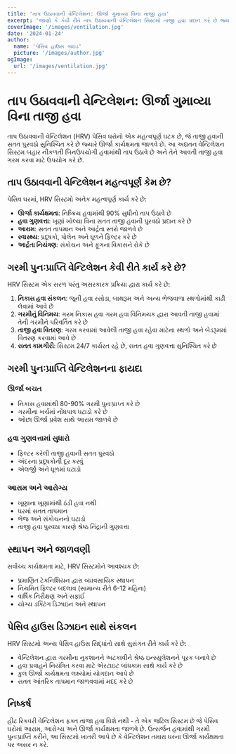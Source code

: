 ```yaml
---
title: 'તાપ ઉઠાવવાની વેન્ટિલેશન: ઊર્જા ગુમાવ્યા વિના તાજી હવા'
excerpt: 'જાણો કે કેવી રીતે તાપ ઉઠાવવાની વેન્ટિલેશન સિસ્ટમો તાજી હવા પ્રદાન કરે છે જ્યારે પેસિવ ઘરોમાં ઊર્જા કાર્યક્ષમતા જાળવે છે.'
coverImage: '/images/ventilation.jpg'
date: '2024-01-24'
author:
  name: 'પેસિવ હાઉસ ગાઇડ'
  picture: '/images/author.jpg'
ogImage:
  url: '/images/ventilation.jpg'
---
```


# તાપ ઉઠાવવાની વેન્ટિલેશન: ઊર્જા ગુમાવ્યા વિના તાજી હવા

તાપ ઉઠાવવાની વેન્ટિલેશન (HRV) પેસિવ ઘરોનો એક મહત્વપૂર્ણ ઘટક છે, જે તાજી હવાની સતત પુરવઠો સુનિશ્ચિત કરે છે જ્યારે ઊર્જા કાર્યક્ષમતા જાળવે છે. આ અદ્યતન વેન્ટિલેશન સિસ્ટમ બહાર નીકળતી બિનઉપયોગી હવામાંથી તાપ ઉઠાવે છે અને તેને આવતી તાજી હવા ગરમ કરવા માટે ઉપયોગ કરે છે.

## તાપ ઉઠાવવાની વેન્ટિલેશન મહત્વપૂર્ણ કેમ છે?

પેસિવ ઘરમાં, HRV સિસ્ટમો અનેક મહત્વપૂર્ણ કાર્ય કરે છે:

- **ઊર્જા કાર્યક્ષમતા**: નિષ્ક્રિય હવામાંથી 90% સુધીનો તાપ ઉઠાવે છે
- **હવા ગુણવત્તા**: ખૂણાં ખોલ્યા વિના સતત તાજી હવાની પુરવઠો પ્રદાન કરે છે
- **આરામ**: સતત તાપમાન અને આર્દ્રતા સ્તરો જાળવે છે
- **સ્વાસ્થ્ય**: પ્રદૂષકો, પોલેન અને ધૂળને ફિલ્ટર કરે છે
- **આર્દ્રતા નિયંત્રણ**: સંકોચન અને ફૂગના વિકાસને રોકે છે

## ગરમી પુનઃપ્રાપ્તિ વેન્ટિલેશન કેવી રીતે કાર્ય કરે છે?

HRV સિસ્ટમ એક સરળ પરંતુ અસરકારક પ્રક્રિયા દ્વારા કાર્ય કરે છે:

1. **નિકાસ હવા સંકલન**: જૂની હવા રસોડા, બાથરૂમ અને અન્ય ભેજવાળા સ્થળોમાંથી કાઢી લેવામાં આવે છે
2. **ગરમીનું વિનિમય**: ગરમ નિકાસ હવા ગરમ હવા વિનિમયક દ્વારા આવતી તાજી હવામાં તેની ગરમીને પરિવર્તિત કરે છે
3. **તાજી હવા વિતરણ**: ગરમ કરવામાં આવેલી તાજી હવા રહેવા માટેના સ્થળો અને બેડરૂમમાં વિતરણ કરવામાં આવે છે
4. **સતત કામગીરી**: સિસ્ટમ 24/7 કાર્યરત રહે છે, સતત હવા ગુણવત્તા સુનિશ્ચિત કરે છે

## ગરમી પુનઃપ્રાપ્તિ વેન્ટિલેશનના ફાયદા

### ઊર્જા બચત
- નિકાસ હવામાંથી 80-90% ગરમી પુનઃપ્રાપ્ત કરે છે
- ગરમીના ખર્ચમાં નોંધપાત્ર ઘટાડો કરે છે
- ઓછા ઊર્જા પ્રવેશ સાથે આરામ જાળવે છે

### હવા ગુણવત્તામાં સુધારો
- ફિલ્ટર કરેલી તાજી હવાની સતત પુરવઠો
- અંદરના પ્રદૂષકોની દૂર કરવું
- એલર્જી અને ધૂળમાં ઘટાડો

### આરામ અને આરોગ્ય
- ખૂણાના ખૂણામાંથી ઠંડી હવા નથી
- ઘરમાં સતત તાપમાન
- ભેજ અને સંકોચનનો ઘટાડો
- તાજી હવા પુરવઠા કારણે શ્રેષ્ઠ નિંદ્રાની ગુણવત્તા

## સ્થાપન અને જાળવણી

સર્વોચ્ચ કાર્યક્ષમતા માટે, HRV સિસ્ટમોને આવશ્યક છે:

- પ્રમાણિત ટેકનિશિયન દ્વારા વ્યાવસાયિક સ્થાપન
- નિયમિત ફિલ્ટર બદલાવ (સામાન્ય રીતે 6-12 મહિના)
- વાર્ષિક નિરીક્ષણ અને સફાઈ
- યોગ્ય ડક્ટિંગ ડિઝાઇન અને સ્થાપન

## પેસિવ હાઉસ ડિઝાઇન સાથે સંકલન

HRV સિસ્ટમો અન્ય પેસિવ હાઉસ સિદ્ધાંતો સાથે સુસંગત રીતે કાર્ય કરે છે:

- વેન્ટિલેશન દ્વારા ગરમીના નુકશાનને અટકાવીને શ્રેષ્ઠ ઇન્સ્યુલેશનને પૂરક બનાવે છે
- હવા પ્રવાહને નિયંત્રિત કરવા માટે એરટાઇટ બાંધકામ સાથે કાર્ય કરે છે
- કુલ ઊર્જા કાર્યક્ષમતા લક્ષ્યોમાં યોગદાન આપે છે
- સતત આંતરિક તાપમાન જાળવવામાં મદદ કરે છે

## નિષ્કર્ષ

હીટ રિકવરી વેન્ટિલેશન ફક્ત તાજા હવા વિશે નથી - તે એક જટિલ સિસ્ટમ છે જે પેસિવ ઘરોમાં આરામ, આરોગ્ય અને ઊર્જા કાર્યક્ષમતા જાળવે છે. ઉત્સર્જન હવામાંથી ગરમી પુનઃપ્રાપ્તિ કરીને, આ સિસ્ટમો ખાતરી આપે છે કે વેન્ટિલેશન તમારા ઘરના ઊર્જા કાર્યક્ષમતા પર અસર ન કરે.